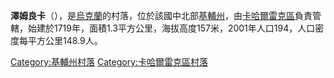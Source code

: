 {{coord|49|44|48|N|30|44|32|E|scale:30000|display=title}}

'''澤姆良卡'''（{{lang-uk|Землянка}}），是[[烏克蘭|烏克蘭]]的村落，位於該國中北部[[基輔州|基輔州]]，由[[卡哈爾雷克區|卡哈爾雷克區]]負責管轄，始建於1719年，面積1.3平方公里，海拔高度157米，2001年人口194，人口密度每平方公里148.9人。

{{DEFAULTSORT:Землянка}}
[[Category:基輔州村落|Category:基輔州村落]]
[[Category:卡哈爾雷克區村落|Category:卡哈爾雷克區村落]]


{{Kiev-geo-stub}}